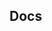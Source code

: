 
<Head>
  <title>Material React Table V3 Docs</title>
  <meta
    name="description"
    content="Material React Table Docs. Table of contents, API reference, and guides."
  />
</Head>

## Docs

<TableOfContentsList items={routes} />
